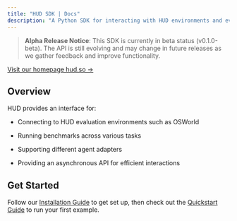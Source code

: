 ```yaml
---
title: "HUD SDK | Docs"
description: "A Python SDK for interacting with HUD environments and evaluation benchmarks for browser use and computer use models."
---
```


> **Alpha Release Notice**: This SDK is currently in beta status (v0.1.0-beta). The API is still evolving and may change in future releases as we gather feedback and improve functionality.

[Visit our homepage hud.so →](https://hud.so)

## Overview

HUD provides an interface for:

* Connecting to HUD evaluation environments such as OSWorld

* Running benchmarks across various tasks

* Supporting different agent adapters

* Providing an asynchronous API for efficient interactions

## Get Started

Follow our [Installation Guide](/installation) to get set up, then check out the [Quickstart Guide](/quickstart) to run your first example.